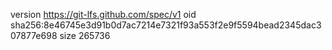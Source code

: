 version https://git-lfs.github.com/spec/v1
oid sha256:8e46745e3d91b0d7ac7214e7321f93a553f2e9f5594bead2345dac307877e698
size 265736
